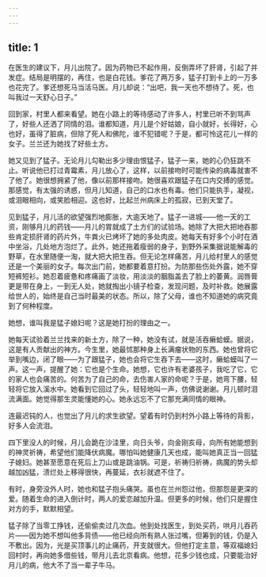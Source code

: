 ```yaml
---
---
---
```

title: 1
---



在医生的建议下，月儿出院了。因为药物已不起作用，反倒弄坏了肝肾，引起了并发症。结局是明摆的，再住，也是白花钱。爹花了两万多，猛子打到卡上的一万多也花完了。爹还想死马当活马医。月儿却说：“出吧，我一天也不想待了。死，也叫我过一天舒心日子。”

回到家，村里人都来看望。她在小路上的等待感动了许多人，村里已听不到骂声了，好些人还洒了同情的泪。谁都知道，月儿是个好姑娘，自小就好，长得好，心也好，虽得了脏病，但除了死人和佛陀，谁不犯错呢？于是，都可怜这花儿一样的女子。兰兰还为她找了好些土方。

她又见到了猛子。无论月儿勾勒出多少理由恨猛子，猛子一来，她的心仍狂跳不止。听说他已打过青霉素，月儿放心了，这样，以前接吻时可能传染的病毒就害不了他了。她很想拥紧了他，像以前那样接吻。她很喜欢跟猛子在口内交搏的感觉。那感觉，有太强的诱惑，但月儿知道，自己的口水也有毒。他们只能执手，凝视，或泪眼相向，或笑脸相迎。这也好，比起兰州病床上的孤寂，已到天堂了。

见到猛子，月儿活的欲望强烈地膨胀，大逾天地了。猛子一进城——他一天的工资，刚够月儿的药钱——月儿的胃就成了土方们的试验场。她除了大把大把地吞那些肯定损肝肾的药片外，牛粪火已烤坏了她的多处肉皮。她每天有好多个小时在酒中坐浴，几处地方泡烂了。此外，她还拖着瘦弱的身子，到野外采集据说能解毒的野草，在水里随便一淘，就大把大把生吞。但无论怎样痛苦，月儿给村里人的感觉还是一个美丽的女子。每次出门前，她都要着意打扮。为防那些伤处外露，她不穿短裤短衫。她忍着疲惫和疼痛画了淡妆，用淡淡的胭脂盖去了脸上的萎黄。润唇膏更是带在身上，一到无人处，她就掏出小镜子检查，发现问题，及时补救。她展露给世人的，始终是自己当时最美的状态。所以，除了父母，谁也不知道她的病究竟到了何种程度。

她想，谁叫我是猛子媳妇呢？这是她打扮的理由之一。

她每天试验着兰兰找来的新土方，除了一种，她没有试，就是活吞癞蛤蟆。据说，这是有人贡献出的神方。今生里，她最怵那种身上长满瘤状物的东西。她也曾将它举到嘴边，闭了眼——为了跟猛子，她也会将它生吞下去——这时，癞蛤蟆叫了一声。这一声，提醒了她：它也是个生命。她想，它也许有老婆孩子，我吃了它，它的家人也会痛苦的。何苦为了自己的命，去伤害人家的命呢？于是，她弯下腰，轻轻将它放入溪水中。她看到它回过了头，轻轻地叫一声，仿佛说谢谢。月儿顿时泪流满面。她觉得那生灵能懂她的心。她永远忘不了它那充满同情的眼神。

连最迟钝的人，也觉出了月儿的求生欲望。望着有时仍到村外小路上等待的背影，好多人会流泪。

四下里没人的时候，月儿会跪在沙洼里，向日头爷，向金刚亥母，向所有她能想到的神灵祈祷，希望他们能降伏病魔。哪怕叫她健康几天也成，能叫她真正当一回猛子媳妇。她甚至愿意在死后上刀山或是跳油锅。可是，祈祷归祈祷，病魔的势头却越加凶猛，溃烂处上移得很快，再蔓延，衣衫就遮不住了。

有时，身旁没外人时，她也和猛子抱头痛哭。虽也在兰州怨过他，但那怨是更深的爱。随着生命的进入倒计时，两人的爱恋越加升温。但更多的时候，他们只是握住对方的手，默默相望。

猛子除了当零工挣钱，还偷偷卖过几次血。他到处找医生，到处买药，哄月儿吞药片——因为她不想叫他多背债——他已经向所有熟人张过嘴，但筹到的钱，仍是入不敷出。因为，光是买顶事儿的止痛药，开支就很大。但他打定主意，等双福媳妇回村时，再向她多借些钱，带月儿去北京看病。他想，花多少钱也成，只要能治好月儿的病，他大不了当一辈子牛马。